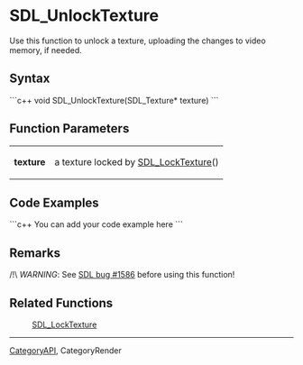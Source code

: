 <!-- pragma section-numbers off -->
<!-- pragma disable-camelcase -->
= SDL_UnlockTexture =
Use this function to unlock a texture, uploading the changes to video memory, if needed.


== Syntax ==
```c++
void SDL_UnlockTexture(SDL_Texture* texture)
```
== Function Parameters ==
{|
|'''texture''' 
|a texture locked by [[SDL_LockTexture]]() 
|}


== Code Examples ==
```c++
You can add your code example here
```
== Remarks ==
/!\ ''WARNING'': See [https://bugzilla.libsdl.org/show_bug.cgi?id=1586 SDL bug #1586] before using this function!

== Related Functions ==
: [[SDL_LockTexture]]

----
[[CategoryAPI]], CategoryRender
